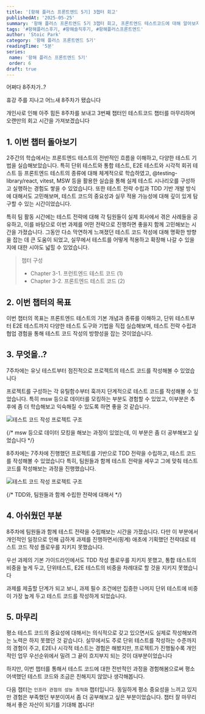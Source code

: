 ```yaml
---
title: '[항해 플러스 프론트엔드 5기] 3챕터 회고'
publishedAt: '2025-05-25'
summary: '항해 플러스 프론트엔드 5기 3챕터 회고, 프론트엔드 테스트코드에 대해 알아보자'
tags: '#항해플러스후기, #항해솔직후기, #항해플러스프론트엔드'
author: 'Stoic Park'
category: '항해 플러스 프론트엔드 5기'
readingTime: '5분'
series:
 name: '항해 플러스 프론트엔드 5기'
 order: 6
draft: true
---
```


어쩌다 8주차가..?

휴강 주를 지나고 어느새 8주차가 됐습니다

개인사로 인해 아주 힘든 8주차를 보내고 3번째 챕터인 테스트코드 챕터를 마무리하며 오랜만의 회고 시간을 가져보겠습니다

## 1. 이번 챕터 돌아보기

2주간의 학습에서는 프론트엔드 테스트의 전반적인 흐름을 이해하고, 다양한 테스트 기법을 실습해보았습니다. 특히 단위 테스트와 통합 테스트, E2E 테스트와 시각적 회귀 테스트 등 프론트엔드 테스트의 종류에 대해 체계적으로 학습하였고, @testing-library/react, vitest, MSW 등을 활용한 실습을 통해 실제 테스트 시나리오를 구성하고 실행하는 경험도 쌓을 수 있었습니다. 또한 테스트 전략 수립과 TDD 기반 개발 방식에 대해서도 고민해보며, 테스트 코드의 중요성과 실무 적용 가능성에 대해 깊이 있게 탐구할 수 있는 시간이었습니다.

특히 팀 활동 시간에는 테스트 전략에 대해 각 팀원들이 실제 회사에서 겪은 사례들을 공유하고, 이를 바탕으로 이번 과제를 어떤 전략으로 진행하면 좋을지 함께 고민해보는 시간을 가졌습니다. 그동안 다소 막연하게 느껴졌던 테스트 코드 작성에 대해 명확한 방향을 잡는 데 큰 도움이 되었고, 실무에서 테스트를 어떻게 적용하고 확장해 나갈 수 있을지에 대한 시야도 넓힐 수 있었습니다.

> 챕터 구성
>
> - Chapter 3-1. 프런트엔드 테스트 코드 (1)
> - Chapter 3-2. 프론트엔드 테스트 코드 (2)

## 2. 이번 챕터의 목표

이번 챕터의 목표는 프론트엔드 테스트의 기본 개념과 종류를 이해하고, 단위 테스트부터 E2E 테스트까지 다양한 테스트 도구와 기법을 직접 실습해보며, 테스트 전략 수립과 협업 경험을 통해 테스트 코드 작성의 방향성을 잡는 것이었습니다.

## 3. 무엇을..?

7주차에는 유닛 테스트부터 점진적으로 프로젝트의 테스트 코드를 작성해볼 수 있었습니다

프로젝트를 구성하는 각 유틸함수부터 훅까지 단계적으로 테스트 코드를 작성해볼 수 있었습니다.
특히 msw 등으로 데이터를 모킹하는 부분도 경험할 수 있었고, 이부분은 추후에 좀 더 학습해보고 익숙해질 수 있도록 하면 좋을 것 같습니다.

<Image
 src="/images/wil08_image_1.png"
 alt="테스트 코드 작성 프로젝트 구조"
 width={400}
 height={300}
 className="rounded-lg shadow-lg"
/>

{/* msw 등으로 데이터 모킹을 해보는 과정이 있었는데, 이 부분은 좀 더 공부해보고 싶었습니다 */}

8주차에는 7주차에 진행했던 프로젝트를 기반으로 TDD 전략을 수립하고, 테스트 코드를 작성해볼 수 있었습니다
특히, 팀원들과 함께 테스트 전략을 세우고 그에 맞춰 테스트 코드를 작성해보는 과정을 진행했습니다.

<Image
 src="/images/wil08_image02.png"
 alt="테스트 코드 작성 프로젝트 구조"
 width={600}
 height={400}
 className="rounded-lg shadow-lg"
/>

{/* TDD와, 팀원들과 함께 수립한 전략에 대해서 */}

## 4. 아쉬웠던 부분

8주차에 팀원들과 함께 테스트 전략을 수립해보는 시간을 가졌습니다.
다만 이 부분에서 개인적인 일정으로 인해 급하게 과제를 진행하면서(핑계) 애초에 기획했던 전략대로 테스트 코드 작성 플로우를 지키지 못했습니다.

우선 과제의 기본 가이드라인에서도 TDD 작성 플로우를 지키지 못했고, 통합 테스트의 비중을 높게 두고, 단위테스트, E2E 테스트의 비중을 차례대로 할 것을 지키지 못했습니다

과제를 제출할 단계가 되고 보니, 과제 필수 조건에만 집중한 나머지 단위 테스트에 비중이 가장 높게 두고 테스트 코드를 작성하게 되었습니다.

## 5. 마무리

평소 테스트 코드의 중요성에 대해서는 의식적으로 갖고 있으면서도 실제로 작성해보려는 노력은 하지 못했던 것 같습니다.
실무에서도 주로 단위 테스트를 작성하는 수준까지의 경험이 주고, E2E나 시각적 테스트는 경험은 해봤지만, 프로젝트가 진행될수록 개인적인 업무 우선순위에서 밀려 그 끝이 흐지부지 되는 것이 대부분이었습니다

하지만, 이번 챕터를 통해서 테스트 코드에 대한 전반적인 과정을 경험해봄으로써 평소 어색했던 테스트 코드와 조금은 친해지지 않았나 생각해봅니다.

다음 챕터는 `인프라 관점의 성능 최적화` 챕터입니다. 동일하게 평소 중요성을 느끼고 있지만 경험은 부족했던 부분이여서 좀 더 공부해보고 싶은 부분이었습니다.
챕터 잘 마무리해서 좋은 자산이 되기를 기대해 봅니다!
